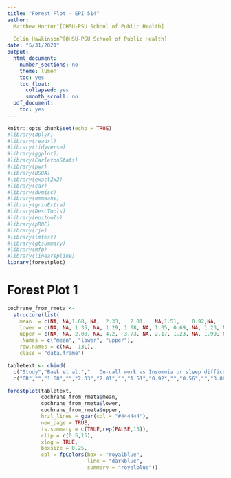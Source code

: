 ```yaml
---
title: "Forest Plot - EPI 514"
author:
  Matthew Hoctor^[OHSU-PSU School of Public Health]
  
  Colin Hawkinson^[OHSU-PSU School of Public Health]
date: "5/31/2021"
output:
  html_document:
    number_sections: no
    theme: lumen
    toc: yes
    toc_float:
      collapsed: yes
      smooth_scroll: no
  pdf_document:
    toc: yes
---
```


```r
knitr::opts_chunk$set(echo = TRUE)
#library(dplyr)
#library(readxl)
#library(tidyverse)
#library(ggplot2)
#library(CarletonStats)
#library(pwr)
#library(BSDA)
#library(exact2x2)
#library(car)
#library(dvmisc)
#library(emmeans)
#library(gridExtra)
#library(DescTools)
#library(epitools)
#library(pROC)
#library(rje)
#library(lmtest)
#library(gtsummary)
#library(mfp)
#library(linearspline)
library(forestplot)
```

# Forest Plot 1

```r
cochrane_from_rmeta <- 
  structure(list(
    mean  = c(NA, NA,1.68, NA,	2.33,	2.01,	NA,1.51,	0.92,NA,	1.56,	NA,3.88,	3.11,	2.87,	2.22), 
    lower = c(NA, NA, 1.35, NA, 1.29, 1.08, NA, 1.05, 0.69, NA, 1.23, NA, 1.36, 1.57, 1.38, 1.17),
    upper = c(NA, NA, 2.08, NA, 4.2,  3.73, NA, 2.17, 1.23, NA, 1.99, NA, 11.08, 6.19, 5.98, 4.18)),
    .Names = c("mean", "lower", "upper"), 
    row.names = c(NA, -13L), 
    class = "data.frame")

tabletext <- cbind(
  c("Study","Baek et al.","   On-call work vs Insomnia or sleep difficulties","Chung et al.","   3 consecutive night shifts vs Insomnia","   Short recovery periods between shifts vs Insomnia","Karhula et al.","   On-call work vs Sleep difficulties (German)","   On-call work vs sleep difficulties (Finnish)","Lee et al.","   On-call work vs Insomnia or sleep difficulties","Zhang et al.","   Other shift work vs sleep disorder","   2-shift work vs sleep disorder","   3-shift work vs sleep disorder","   4-shift work vs sleep disorder"),
  c("OR","","1.68","","2.33","2.01","","1.51","0.92","","0.56","","3.88","3.11","2.87","2.22"))

forestplot(tabletext, 
           cochrane_from_rmeta$mean,
           cochrane_from_rmeta$lower,
           cochrane_from_rmeta$upper,
           hrzl_lines = gpar(col = "#444444"),
           new_page = TRUE,
           is.summary = c(TRUE,rep(FALSE,15)),
           clip = c(0.5,15), 
           xlog = TRUE, 
           boxsize = 0.25,
           col = fpColors(box = "royalblue",
                          line = "darkblue",
                          summary = "royalblue"))
```
